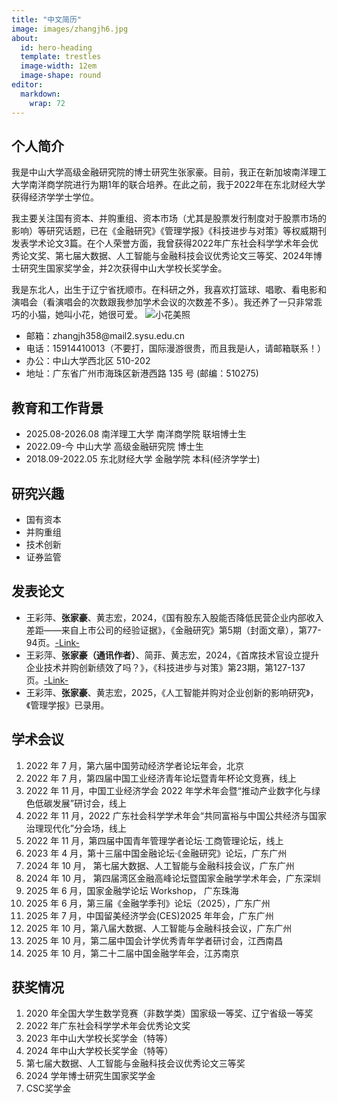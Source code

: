 ```yaml
---
title: "中文简历"
image: images/zhangjh6.jpg
about:
  id: hero-heading
  template: trestles
  image-width: 12em
  image-shape: round
editor: 
  markdown: 
    wrap: 72
---
```


## 个人简介

我是中山大学高级金融研究院的博士研究生张家豪。目前，我正在新加坡南洋理工大学南洋商学院进行为期1年的联合培养。在此之前，我于2022年在东北财经大学获得经济学学士学位。

我主要关注国有资本、并购重组、资本市场（尤其是股票发行制度对于股票市场的影响）等研究话题，已在《金融研究》《管理学报》《科技进步与对策》等权威期刊发表学术论文3篇。在个人荣誉方面，我曾获得2022年广东社会科学学术年会优秀论文奖、第七届大数据、人工智能与金融科技会议优秀论文三等奖、2024年博士研究生国家奖学金，并2次获得中山大学校长奖学金。

我是东北人，出生于辽宁省抚顺市。在科研之外，我喜欢打篮球、唱歌、看电影和演唱会（看演唱会的次数跟我参加学术会议的次数差不多）。我还养了一只非常乖巧的小猫，她叫小花，她很可爱。
![小花美照](images/xiaohua.jpg)

- 邮箱：zhangjh358@mail2.sysu.edu.cn
- 电话：15914410013（不要打，国际漫游很贵，而且我是i人，请邮箱联系！）
- 办公：中山大学西北区 510-202
- 地址：广东省广州市海珠区新港西路 135 号 (邮编：510275)

## 教育和工作背景

- 2025.08-2026.08 南洋理工大学 南洋商学院 联培博士生
- 2022.09-今       中山大学 高级金融研究院 博士生
- 2018.09-2022.05 东北财经大学 金融学院 本科(经济学学士)

## 研究兴趣

- 国有资本
- 并购重组
- 技术创新
- 证券监管


## 发表论文
- 王彩萍、**张家豪**、黄志宏，2024，《国有股东入股能否降低民营企业内部收入差距——来自上市公司的经验证据》，《金融研究》第5期（封面文章），第77-94页。[-Link-](http://www.jryj.org.cn/CN/Y2024/V527/I5/77)
- 王彩萍、**张家豪（通讯作者）**、简菲、黄志宏，2024，《首席技术官设立提升企业技术并购创新绩效了吗？》，《科技进步与对策》第23期，第127-137页。[-Link-](https://www.kjjb.org/CN/10.6049/kjjbydc.2023040324)
- 王彩萍、**张家豪**、黄志宏，2025，《人工智能并购对企业创新的影响研究》，《管理学报》已录用。

## 学术会议

1. 2022 年 7 月，第六届中国劳动经济学者论坛年会，北京
2. 2022 年 7 月，第四届中国工业经济青年论坛暨青年杯论文竞赛，线上
3. 2022 年 11 月，中国工业经济学会 2022 年学术年会暨“推动产业数字化与绿色低碳发展”研讨会，线上
4. 2022 年 11 月，2022 广东社会科学学术年会“共同富裕与中国公共经济与国家治理现代化”分会场，线上 
5. 2022 年 11 月，第四届中国青年管理学者论坛·工商管理论坛，线上
6. 2023 年 4 月，第十三届中国金融论坛·《金融研究》论坛，广东广州
7. 2024 年 10 月， 第七届大数据、人工智能与金融科技会议，广东广州 
8. 2024 年 10 月， 第四届湾区金融高峰论坛暨国家金融学学术年会，广东深圳
9. 2025 年 6 月，国家金融学论坛 Workshop， 广东珠海
10. 2025 年 6 月，第三届《金融学季刊》论坛（2025），广东广州
11. 2025 年 7 月，中国留美经济学会(CES)2025 年年会，广东广州
12. 2025 年 10 月，第八届大数据、人工智能与金融科技会议，广东广州
13. 2025 年 10 月，第二届中国会计学优秀青年学者研讨会，江西南昌
14. 2025 年 10 月，第二十二届中国金融学年会，江苏南京



## 获奖情况
1. 2020 年全国大学生数学竞赛（非数学类）国家级一等奖、辽宁省级一等奖
2. 2022 年广东社会科学学术年会优秀论文奖
3. 2023 年中山大学校长奖学金（特等）
4. 2024 年中山大学校长奖学金（特等）
5. 第七届大数据、人工智能与金融科技会议优秀论文三等奖
6. 2024 学年博士研究生国家奖学金
7. CSC奖学金




<!-- ![](https://fig-lianxh.oss-cn-shenzhen.aliyuncs.com/LianxhHome.PNG) -->
